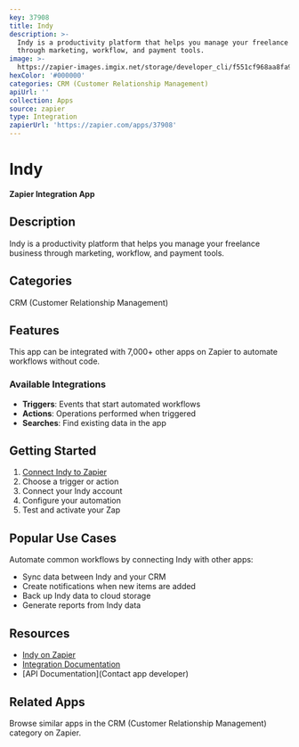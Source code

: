```yaml
---
key: 37908
title: Indy
description: >-
  Indy is a productivity platform that helps you manage your freelance business
  through marketing, workflow, and payment tools.
image: >-
  https://zapier-images.imgix.net/storage/developer_cli/f551cf968aa8fa94bbdea4c2f5258ae5_2.png?auto=format%2Ccompress&ixlib=python-3.0.0&q=50
hexColor: '#000000'
categories: CRM (Customer Relationship Management)
apiUrl: ''
collection: Apps
source: zapier
type: Integration
zapierUrl: 'https://zapier.com/apps/37908'
---
```

# Indy

**Zapier Integration App**

## Description

Indy is a productivity platform that helps you manage your freelance business through marketing, workflow, and payment tools.

## Categories

CRM (Customer Relationship Management)

## Features

This app can be integrated with 7,000+ other apps on Zapier to automate workflows without code.

### Available Integrations

- **Triggers**: Events that start automated workflows
- **Actions**: Operations performed when triggered
- **Searches**: Find existing data in the app

## Getting Started

1. [Connect Indy to Zapier](https://zapier.com/apps/37908)
2. Choose a trigger or action
3. Connect your Indy account
4. Configure your automation
5. Test and activate your Zap

## Popular Use Cases

Automate common workflows by connecting Indy with other apps:

- Sync data between Indy and your CRM
- Create notifications when new items are added
- Back up Indy data to cloud storage
- Generate reports from Indy data

## Resources

- [Indy on Zapier](https://zapier.com/apps/37908)
- [Integration Documentation](https://zapier.com/apps/37908/integrations)
- [API Documentation](Contact app developer)

## Related Apps

Browse similar apps in the CRM (Customer Relationship Management) category on Zapier.

